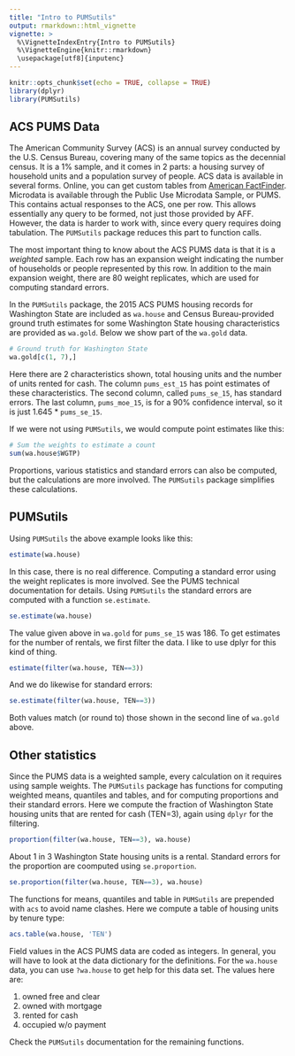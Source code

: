 ```yaml
---
title: "Intro to PUMSutils"
output: rmarkdown::html_vignette
vignette: >
  %\VignetteIndexEntry{Intro to PUMSutils}
  %\VignetteEngine{knitr::rmarkdown}
  \usepackage[utf8]{inputenc}
---
```


```r
knitr::opts_chunk$set(echo = TRUE, collapse = TRUE)
library(dplyr)
library(PUMSutils)
```

## ACS PUMS Data

The American Community Survey (ACS) is an annual survey conducted by the U.S. Census Bureau, covering many of the same topics as the decennial census. It is a 1% sample, and it comes in 2 parts: a housing survey of household units and a population survey of people. ACS data is available in several forms. Online, you can get custom tables from [American FactFinder](). Microdata is available through the Public Use Microdata Sample, or PUMS. This contains actual responses to the ACS, one per row. This allows essentially any query to be formed, not just those provided by AFF. However, the data is harder to work with, since every query requires doing tabulation. The `PUMSutils` package reduces this part to function calls.    

The most important thing to know about the ACS PUMS data is that it is a *weighted* sample. 
Each row has an expansion weight indicating the number of households or people represented by this row.
In addition to the main expansion weight, there are 80 weight replicates, which are used for computing standard errors.

In the `PUMSutils` package, the 2015 ACS PUMS housing records for Washington State are included as `wa.house` and Census Bureau-provided ground truth estimates  for some Washington State housing characteristics are provided as `wa.gold`. 
Below we show part of the `wa.gold` data.

```r
# Ground truth for Washington State
wa.gold[c(1, 7),]
```

Here there are 2 characteristics shown, total housing units and the number of units rented for cash.
The column `pums_est_15` has point estimates of these characteristics.
The second column, called `pums_se_15`, has standard errors.
The last column, `pums_moe_15`, is for a 90% confidence interval, so it is just 1.645 * `pums_se_15`.

If we were not using `PUMSutils`, we would compute point estimates like this:

```r
# Sum the weights to estimate a count
sum(wa.house$WGTP)
```

Proportions, various statistics and standard errors can also be computed, 
but the calculations are more involved. 
The `PUMSutils` package simplifies these calculations.

## PUMSutils

Using `PUMSutils` the above example looks like this:

```r
estimate(wa.house)
```

In this case, there is no real difference. 
Computing a standard error using the weight replicates is more involved.
See the PUMS technical documentation for details.
Using `PUMSutils` the standard errors are computed with a function `se.estimate`.

```r
se.estimate(wa.house)
```

The value given above in `wa.gold` for `pums_se_15` was 186.
To get estimates for the number of rentals, we first filter the data.
I like to use dplyr for this kind of thing.

```r
estimate(filter(wa.house, TEN==3))
```

And we do likewise for standard errors:

```r
se.estimate(filter(wa.house, TEN==3))
```

Both values match (or round to) those shown in the second line of `wa.gold` above.

## Other statistics

Since the PUMS data is a weighted sample, every calculation on it requires using sample weights. The `PUMSutils` package has functions for computing weighted means, quantiles and tables, and for computing proportions and their standard errors.
Here we compute the fraction of Washington State housing units that are rented for cash (TEN=3), again using `dplyr` for the filtering.

```r
proportion(filter(wa.house, TEN==3), wa.house)
```

About 1 in 3 Washington State housing units is a rental. 
Standard errors for the proportion are coomputed using `se.proportion`.

```r
se.proportion(filter(wa.house, TEN==3), wa.house)
```

The functions for means, quantiles and table in `PUMSutils` are prepended with `acs` to avoid name clashes. 
Here we compute a table of housing units by tenure type:

```r
acs.table(wa.house, 'TEN')
```

Field values in the ACS PUMS data are coded as integers. 
In general, you will have to look at the data dictionary for the definitions.
For the `wa.house` data, you can use `?wa.house` to get help for this data set.
The values here are:

1. owned free and clear
2. owned with mortgage
3. rented for cash
4. occupied w/o payment

Check the `PUMSutils` documentation for the remaining functions.


